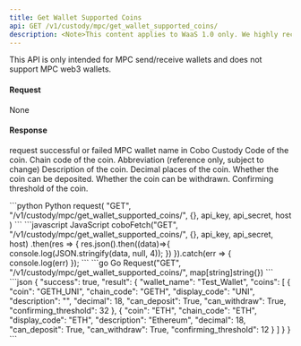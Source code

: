 ```yaml
---
title: Get Wallet Supported Coins
api: GET /v1/custody/mpc/get_wallet_supported_coins/ 
description: <Note>This content applies to WaaS 1.0 only. We highly recommend that you upgrade to <a href="/v2/guides/overview/introduction">WaaS 2.0</a>.</Note> This endpoint returns a JSON response with a list of supported coins for a specific MPC wallet. The response includes the coin code, chain code, display code, description, decimal, and other relevant information such as whether the coin can be deposited or withdrawn, and the confirming threshold.
---
```


<Note>This API is only intended for MPC send/receive wallets and does not support MPC web3 wallets.</Note>

#### Request
None

#### Response
<ResponseField name="success" type="bool">request successful or failed</ResponseField>
   <ResponseField name="result" type="object">
      <Expandable title="object">
        <ResponseField name="wallet_name" type="String" >MPC wallet name in Cobo Custody</ResponseField>
        <ResponseField name="coins" type="object[]">
            <Expandable title="object">
                <ResponseField name="coin" type="String" >Code of the coin.</ResponseField>
                <ResponseField name="chain_code" type="String" >Chain code of the coin.</ResponseField>
                <ResponseField name="display_code" type="String" >Abbreviation (reference only, subject to change)</ResponseField>
                <ResponseField name="description" type="String" >Description of the coin.</ResponseField>
                <ResponseField name="decimal" type="String" >Decimal places of the coin.</ResponseField>
                <ResponseField name="can_deposit" type="Bool" >Whether the coin can be deposited.</ResponseField>
                <ResponseField name="can_withdraw" type="Bool" >Whether the coin can be withdrawn.</ResponseField>
                <ResponseField name="confirming_threshold" type="Int" >Confirming threshold of the coin.</ResponseField>
            </Expandable>
        </ResponseField>
     </Expandable>
</ResponseField>


<RequestExample>
```python Python
request(
    "GET",
    "/v1/custody/mpc/get_wallet_supported_coins/",
    {},
    api_key, api_secret, host
)
```
```javascript JavaScript
coboFetch("GET", "/v1/custody/mpc/get_wallet_supported_coins/", {}, api_key, api_secret, host)
    .then(res => {
        res.json().then((data)=>{
            console.log(JSON.stringify(data, null, 4));
        })
    }).catch(err => {
        console.log(err)
    });
```
```go Go
Request("GET", "/v1/custody/mpc/get_wallet_supported_coins/", map[string]string{})
```
</RequestExample>

<ResponseExample>
```json
{
 "success": true,
  "result": {
      "wallet_name": "Test_Wallet",
      "coins": [
        {
          "coin": "GETH_UNI",
          "chain_code": "GETH",
          "display_code": "UNI",
          "description": "",
          "decimal": 18,
          "can_deposit": True,
          "can_withdraw": True,
          "confirming_threshold": 32
        },
        {
          "coin": "ETH",
          "chain_code": "ETH",
          "display_code": "ETH",
          "description": "Ethereum",
          "decimal": 18,
          "can_deposit": True,
          "can_withdraw": True,
          "confirming_threshold": 12
        }
      ]
  }
}
```
</ResponseExample>
